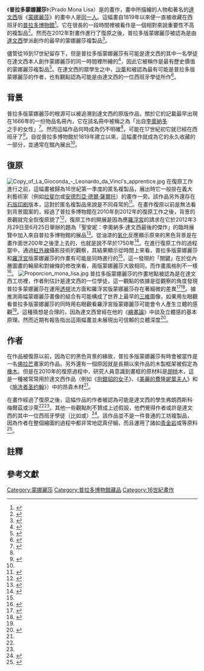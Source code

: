 {{noteTA
|T=zh-hans:蒙娜丽莎 (普拉多); zh-hant:蒙娜麗莎 (普拉多);
|1=zh-hans:蒙娜丽莎 (普拉多); zh-hant:蒙娜麗莎 (普拉多);
|2=zh-cn:列奥纳多; zh-tw:李奧納多; zh-hk:李安納度;
|3=zh-cn:达·芬奇; zh-tw:達文西; zh-hk:達文西;
|4=zh-cn:丽莎·焦孔多; zh-tw:麗莎·喬宮多;
|5=zh-cn:意大利; zh-tw:義大利; zh-hk:意大利;
|6=zh-hans:卢浮宫;zh-hant:羅浮宮;
}}
{{Infobox artwork
| image_file    = Gioconda (copia del Museo del Prado restaurada).jpg
| title         = 普拉多蒙娜麗莎
| artist        = [[達文西|達文西]]學派
| subject       = [[麗莎·喬宮多|麗莎·喬宮多]]
| year          = 約1503年–1516年
| medium        = [[胡桃|胡桃]]木[[板面油畫|板面油畫]]
| height_metric = 76.3
| width_metric  = 57
| city          = {{ESP}}[[馬德里|馬德里]]
| museum        = [[普拉多博物館|普拉多博物館]]
}}
《'''普拉多蒙娜麗莎'''》（Prado Mona Lisa）是{{Link-en|達文西學派|Leonardeschi}}的畫作，畫中所描繪的人物和著名的[[達文西|達文西]]版《[[蒙娜麗莎|蒙娜麗莎]]》的畫中人是[[麗莎·喬宮多|同一人]]。這幅畫自1819年以來便一直被收藏在西班牙的[[普拉多博物館|普拉多博物館]]<ref name="Prado newest">{{cite web|url=https://www.telegraph.co.uk/culture/art/art-news/9096202/Mona-Lisa-Prado-museum-version-on-display.html|title=Mona Lisa Prado museum version on display|date=2012-02-21|accessdate=2013-03-01}}</ref>。它在很長的一段時間裡被看作是一個相對來說重要性不高的複製品<ref name="earliest CBS">{{cite web|url=http://www.cbsnews.com/8301-202_162-57369682/earliest-mona-lisa-copy-claimed-by-spanish-museum/|title=Earliest Mona Lisa claimed by Spanish museum|date=2012-02-01|publisher=CBS news|accessdate=2013-03-01}}</ref>。然而在2012年對畫作進行了復原之後，普拉多版蒙娜麗莎被認為是由[[達文西|達文西]]學派創作的最早的蒙娜麗莎複製品<ref name="Art Newspaper">{{cite web|url=http://www.theartnewspaper.com/articles/Earliest-copy-of-Mona-Lisa-found-in-Prado/25514|title=Earliest copy of Mona Lisa found in the Prado|date=2012-02-01|publisher=The Art Newspaper|accessdate=2012-02-04}}</ref>。

儘管從16到17世紀留存下{{Link-en|為數眾多的蒙娜麗莎複製品|Mona Lisa replicas and reinterpretations}}，但是普拉多版蒙娜麗莎有可能是達文西的其中一名學徒在達文西本人創作蒙娜麗莎的同一時間裡所繪的<ref>{{cite web|title=The Mona Lisa, by Anonymous (Workshop of Leonardo da Vinci)|url=https://www.museodelprado.es/en/the-collection/art-work/the-mona-lisa/80c9b279-5c80-4d29-b72d-b19cdca6601c|website=普拉多博物館|accessdate=2016-06-11}}</ref>，因此它被稱作是最有歷史價值的蒙娜麗莎複製品<ref name="earliest">{{cite web|url=http://www.heraldsun.com.au/travel/news/spain-says-it-has-mona-lisa-copy/story-fn32891l-1226260284923|title=Spain's Prado Museum claims to have Mona Lisa copy|date=2012-02-03|work=Herald Sun|accessdate=2013-02-03}}</ref>。在達文西的眾學生之中，[[吉安·贾可蒙·卡坡蒂·达奥伦诺|沙萊]]和{{Link-en|弗朗西斯科·梅爾茲|Francesco Melzi}}被認為最有可能是普拉多版蒙娜麗莎的作者，也有觀點認為可能是由達文西的一位西班牙學徒所作<ref>{{cite web|url=http://monalisa.org/2012/09/11/prado/|title=The 'Prado Mona Lisa' |publisher=蒙娜麗莎基金會（The Mona Lisa Foundation）}}</ref>。

==背景==
{{Main|蒙娜丽莎}}
普拉多版蒙娜麗莎的根源可以被追溯到達文西的原版作品，關於它的記載最早出現在1666年{{link-en|馬德里王家城堡|Royal Alcázar of Madrid}}的一份物品名冊內，它在該名冊中被稱之為「出自[[列奥纳多·达·芬奇|李奧納多]]之手的女性{{noteTag|1={{lang-es|Mujer de mano de Leonardo Abince}}.}}」<ref>{{cite book|author=蒙娜麗莎基金會|title=Mona Lisa: Leonardo's Earlier Version|url=https://books.google.com/books?id=FsCAg2pm3V8C&pg=PA272|accessdate=2013-07-28|year=2012|publisher=蒙娜麗莎基金會（The Mona Lisa Foundation）|isbn=978-3-033-03144-9|pages=201}}</ref>。然而這幅作品何時成為{{Link-en|西班牙皇室收藏品|Spanish royal collection}}仍不明確<ref name="Art Newspaper"/>，可能在17世紀初它就已經在西班牙了<ref>{{cite web|title=The Museo del Prado is presenting the conclusions of the technical study and restoration of its version of La Gioconda|url=https://www.museodelprado.es/en/whats-on/new/the-museo-del-prado-is-presenting-the-conclusions/32085355-9f09-4e16-a516-23e70e383880|website=普拉多博物館|accessdate=2016-06-11}}</ref>。自從普拉多博物館於1819年建立以來，這幅畫作就成為它的永久收藏的一部分，並通常在館內展出<ref name="Prado newest"/>。

==復原==
[[File:Copy_of_La_Gioconda_-_Leonardo_da_Vinci's_apprentice.jpg|thumb]]
在復原工作進行之前，這幅畫被歸為16世紀第一季度的匿名複製品，展出時它一般掛在義大利藝術家（例如[[拉斐尔|拉斐尔]]或[[安德烈亞·德爾·薩爾托|安德烈亞·德爾·薩爾托]]）的畫作一旁。該作品另外還存在[[石版印刷|石版印刷]]版本，這對於匿名複製品來說是不同尋常的<ref>{{cite web|title=La hermosa Gioconda/ Colección litográfica de cuadros del rey de España (Collection of lithographs after the king's paintings)|url=https://www.britishmuseum.org/research/collection_online/collection_object_details.aspx?objectId=1435690&partId=1|website=大英博物館|accessdate=2016-06-11}}</ref>。在畫作復原以前是無法看到背景圖案的，經過了普拉多博物館在2010年到2012年的復原工作之後，背景的景觀就完全恢復原貌了<ref>{{cite web|title=Advance information on the study of the Mona Lisa in the Prado|url=https://www.museodelprado.es/en/whats-on/new/advance-information-on-the-study-of-the-mona-lisa/4befae32-d1ba-4002-86ee-acd372ddd77e?searchMeta=mona%20lisa|website=普拉多博物館|accessdate=2016-06-11}}</ref>，復原工作的開展是因為應[[羅浮宮|羅浮宮]]的請求在它於2012年3月29日至6月25日舉辦的題為「聖安妮：李奧納多·達文西最後的傑作」的臨時展覽中加入來自普拉多博物館的展品<ref>{{cite web|title=The Saint Anne, Leonardo da Vinci's Ultimate Masterpiece|url=https://www.louvre.fr/sites/default/files/medias/medias_fichiers/fichiers/pdf/louvre-sainte-anne_1.pdf|website=羅浮宮|accessdate=2021-02-03}}</ref>。從油漆的[[氧化|氧化]]反應顯示原來的黑色背景是在畫作面世200年之後塗上去的，也就是說不早於1750年<ref>{{cite web|title=Study of the Prado Museum's copy of La Gioconda |url=https://www.museodelprado.es/en/learn/research/studies-and-restorations/resource/study-of-the-prado-museums-copy-of-la-gioconda/504eace0-d54e-49b1-a16b-7afd17f756d3?searchMeta=mona%20lisa|website=普拉多博物館|accessdate=2016-06-11}}</ref>。在進行復原工作的過程當中，通過[[紅外線|紅外線]]攝影技術的觀察，其結果顯示從時間上來看，普拉多版蒙娜麗莎和[[羅浮宮|羅浮宮]]版蒙娜麗莎的作畫有可能是同時進行的<ref name="Art Newspaper"/>，這一發現的「關鍵」在於從內層圖畫的輪廓和對線條的修改來看，兩版蒙娜麗莎大致相同，而作畫風格則不一樣<ref>{{cite web|title=Temporary display: La Gioconda, Leonardo's atelier|url=https://www.museodelprado.es/en/whats-on/exhibition/temporary-display-la-gioconda-leonardos-atelier/599e99eb-4194-45ba-bc0f-61e4ece92d24?searchMeta=mona%20lisa|website=普拉多博物館|accessdate=2016-06-11}}</ref>。
[[File:Proporcion_mona_lisa.jpg|thumb]]
普拉多版蒙娜麗莎的作畫地點被認為是在達文西工坊裡，作者則估計是達文西的一位學徒，這一觀點的依據是從觀察的角度發現普拉多蒙娜麗莎在運用[[透視|透視]]法方面和羅浮宮版蒙娜麗莎存在著細微的差異<ref name=":0">{{Cite journal|author1=Carbon, C. C. |author2=Hesslinger, V. M. |date=August 2013|title=Da Vinci's Mona Lisa Entering the Next Dimension|journal=Perception|volume=42 |issue=8|pages=887–893|doi=10.1068/p7524|pmid=24303752}}</ref><ref>{{Cite journal|author1=Carbon, Claus-Christian |author2=Hesslinger, Vera M. |title=Restoring Depth to Leonardo's Mona Lisa|journal=American Scientist|volume=103 |issue=6|pages=404–409|doi=10.1511/2015.117.1|year=2015}}</ref>。據推測兩幅蒙娜麗莎畫像的組合有可能構成了世界上最早的[[三維|三維]]圖像，如果用左眼觀看普拉多版蒙娜麗莎的同時用右眼觀看羅浮宮版蒙娜麗莎可能會令人產生立體的感觀<ref name=":0" />。這種猜想是合理的，因為達文西曾經在他的《[[繪畫論|繪畫論]]》中談及立體感的基本原理。然而近期有報告指出這兩幅畫並未展現出可信賴的立體深度<ref>{{Cite journal|last=Brooks, K. R.|date=January 2017|title=Depth Perception and the History of Three-Dimensional Art: Who Produced the First Stereoscopic Images?|journal=I-Perception|volume=8 |issue=1|pages=204166951668011|doi=10.1177/2041669516680114|pmid=28203349|pmc=5298491}}</ref>。

{{Gallery
|title=兩版蒙娜麗莎的眼部細節對照
|width=220 
|height=95
|align=center
|footer=
|File:Mona Lisa detail eyes.jpg
 |alt1=
 |羅浮宮版蒙娜麗莎眼部細節
|File:Detalle Gioconda Madrid.jpg
 |alt2=
 |普拉多版蒙娜麗莎眼部細節
}}

==作者==
在作品被復原以前，因為它的黑色背景的緣故，普拉多版蒙娜麗莎有時會被當作是一名[[佛拉芒人|佛拉芒]]畫家的作品。另外還有一個原因就是長期以來作品的木製框架被假定為[[橡木|橡木]]。但是在2010年的復原過程中，研究人員意識到畫框的原材料是[[胡桃|胡桃]]木，這是一種被常常用於達文西作品（例如《[[抱銀貂的女子|抱銀貂的女子]]》、《[[美麗的費隆妮葉夫人|美麗的費隆妮葉夫人]]》和《[[施洗者圣约翰_(达芬奇)|施洗者圣约翰]]》）中的昂貴木材<ref name="Art Newspaper"/>。

在畫作經過了復原之後，這幅作品的作者被認為可能是達文西的學生弗朗西斯科·梅爾茲或沙萊<ref name="Prado newest"/><ref name="earliest"/>。其他一些觀點則不贊成上述假設，他們覺得作者或許是達文西的其中一位西班牙學徒（比如{{Link-en|費爾南多·阿爾梅迪納|Fernando Yáñez de la Almedina}}或{{Link-en|赫爾南多·洛斯亞諾斯|Hernando de los Llanos}}）<ref>{{cite book|author=蒙娜麗莎基金會|title=Mona Lisa: Leonardo's Earlier Version|url=https://books.google.com/books?id=FsCAg2pm3V8C&pg=PA272|accessdate=2013-07-28|year=2012|publisher=蒙娜麗莎基金會（The Mona Lisa Foundation）|isbn=978-3-033-03144-9|pages=201–202}}</ref>。該作品並不是一件普通的工坊複製品，因為作者在整個繪圖的過程中都非常地認真仔細，而且運用了諸如[[青金岩|青金岩]]或{{Link-en|瓷漆|Lacquer}}等原料<ref>{{cite book|author=普拉多博物館|title=The Prado Guide|year=2014|publisher=普拉多博物館|pages=232}}</ref>。

==註釋==
{{NoteFoot}}

==參考文獻==
{{reflist}}

{{列奥纳多·达·芬奇|state = expanded}}

[[Category:蒙娜麗莎|Category:蒙娜麗莎]]
[[Category:普拉多博物館藏品|Category:普拉多博物館藏品]]
[[Category:16世紀畫作|Category:16世紀畫作]]